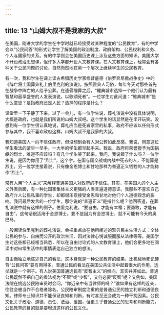 ```yaml
---
---
---
```

title: 13 “山姆大叔不是我家的大叔”
---




在美国，刚进大学的学生在中学时就已经接受过某种程度的“公民教育”，有的中学会以“公民问答”的形式让学生了解美国的政治制度、政府架构、公民权利和义务、个人与国家的关系。有的中学则会在美国历史课上涉及这些方面的知识。美国大学不开设政治思想课，但许多大学都开设人文教育课。在人文教育课上，经常会有各种关于公民问题的讨论，自然而然地在另一个层次上继续学生的公民教育。

有一次，我和学生在课上读古希腊历史学家修昔底德《伯罗奔尼撒战争史》中的《阵亡将士国葬典礼上伯里克利的演说》。按照雅典人习俗，每年冬天对那些首先在战争中阵亡的人给予公葬。在遗骨埋葬之后，“雅典城市选择一个他们认为最有智慧和最享盛誉的人发表演说，以歌颂死者”。一位学生对此问道：“雅典城市”是什么意思？是指政府还是人民？选择的程序是什么？

课堂里一下子静了下来。过了一会儿，有一位学生说，葬礼演说中没有具体说明，大概是政府，也就是我们所说的山姆大叔吧。这个学生的话显然是在半开玩笑。没想到有一位学生很认真地说，葬礼应当是死者家里的私事，政府不应该以任何形式参与其中，我不喜欢政府这样，山姆大叔不是我家的大叔。

我知道美国人一向不信任政府，但没想到会有人对公葬如此反感。我说，同意这位学生看法的请举一举手，一大半的学生都举起手来。我说，政府将荣誉授予为国捐躯的烈士，难道不应该吗？有几个学生笑了起来。我问，我说错了什么吗？一位学生说，是因为你用了“烈士”，这个字。在国与国交战或内战中死去的人，不能算是烈士。另一位学生接着说，只有像金恩博士和甘地那样为普遍正义牺牲的人才能称作“烈士”。

常有人用“个人主义”来解释普通美国人对政府的不信任。其实，在美国人的个人主义外表后面，有一种比国家集体主义更强的人类普遍道德意识。我那些不喜欢自己政府介人公民私事的学生，却都很乐意接受金恩和甘地对他们个人道德观念的影响。我问最后发言的一位学生，那你说的“普遍正义”是指什么呢？他回答道，在葬礼演说中就有这样的例子。伯里克利说，“要自由，才能有幸福；要勇敢，才能有自由”。这句话很适用于金恩博士。要不是因为有金恩博士，就不可能有今天的奥巴马。

一般阅读伯里克利的葬礼演说，会把重点放在他所阐述的雅典民主生活方式：全体公民的参与、自由而公开的政治生活、因对法律心悦诚服而服从法律等等。美国学生对这些都已经相当熟悉，所以在自由讨论式的人文教育课上，他们会更多地在阅读中对曰常生活中的事情表达自己独立的想法。

自由而独立地陈述自己的看法，这本身就是一种公民教育的结果，比机械地死记硬背“公民问答”要有用得多。普通公民的看法在美国公共生活中起着很大的作用，选举就是一个例子。有人说美国普通选民有“反智主义”的倾向，其实并非如此。普通公民既然不把自己的看法视为“不智”或“少智”，又何必要“反智”呢？又例如，美国法院在挑选公民陪审员时会问，“你近亲中有当律师的吗？”谁如果有这样的近亲，往往会被当作不合格者除名。公民陪审制度注重的是普通公民的独立判断和道德良知。律师专业知识并不能保证良知和判断，有时甚至还会成为一种干扰因素。公民文化关乎政治、道德、责任、法治、爱国，但更关乎普通公民的思考和判断能力。公民教育的目的就是要增进这样的公民文化。